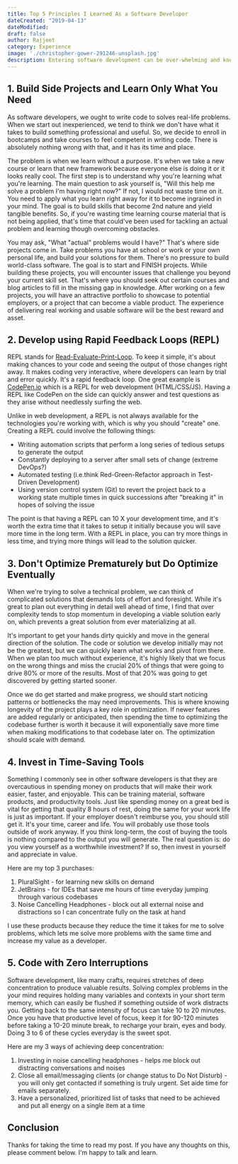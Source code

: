 ```yaml
---
title: Top 5 Principles I Learned As a Software Developer 
dateCreated: "2019-04-13"
dateModified:
draft: false
author: Rajjeet
category: Experience
image: './christopher-gower-291246-unsplash.jpg'
description: Entering software development can be over-whelming and knowing what to focus on is half the battle. In this post, I talk about some of the underlying principles I learned over my 3 years of development experience. 
---
```


## 1. Build Side Projects and Learn Only What You Need
As software developers, we ought to write code to solves real-life problems.
When we start out inexperienced, we tend to think we don't have what it takes to build something professional and useful.
So, we decide to enroll in bootcamps and take courses to feel competent in writing code. 
There is absolutely nothing wrong with that, and it has its time and place.

The problem is when we learn without a purpose. It's when we take a new course or learn that new framework because 
everyone else is doing it or it looks really cool. The first step is to understand why you're learning what you're learning. 
The main question to ask yourself is, "Will this help me solve a problem I'm having right now?" If not, I would not 
waste time on it. You need to apply what you learn right away for it to become ingrained in your mind. 
The goal is to build skills that become 2nd nature and yield tangible benefits.
So, if you're wasting time learning course material that is not being applied, that's time that could've been used
for tackling an actual problem and learning though overcoming obstacles.  
 
You may ask, "What "actual" problems would I have?" That's where side projects come in.
Take problems you have at school or work or your own personal life, and build your solutions for them.
There's no pressure to build world-class software. The goal is to start and FINISH projects. 
While building these projects, you will encounter issues that challenge you beyond your current 
skill set. That's where you should seek out certain courses and blog articles to fill in the missing gap in knowledge.
After working on a few projects, you will have an attractive portfolio to showcase to potential employers, 
or a project that can become a viable product. 
The experience of delivering real working and usable software will be the best reward and asset. 

## 2. Develop using Rapid Feedback Loops (REPL)
REPL stands for [Read-Evaluate-Print-Loop](https://en.wikipedia.org/wiki/Read%E2%80%93eval%E2%80%93print_loop).
To keep it simple, it's about making chances to your code and seeing the output of those changes right away.
It makes coding very interactive, where developers can learn by trial and error quickly. It's a rapid feedback loop.
One great example is [CodePen.io](https://codepen.io/pen/) which is a REPL for web development (HTML/CSS/JS). 
Having a REPL like CodePen on the side can quickly answer and test questions as they arise without needlessly surfing the web. 

Unlike in web development, a REPL is not always available for the technologies you're working with, 
which is why you should "create" one.
Creating a REPL could involve the following things: 
* Writing automation scripts that perform a long series of tedious setups to generate the output
* Constantly deploying to a server after small sets of change (extreme DevOps?)
* Automated testing (i.e.think Red-Green-Refactor approach in Test-Driven Development)
* Using version control system (Git) to revert the project back to a working state multiple times in quick successions after "breaking it" in hopes of solving the issue   
  
The point is that having a REPL can 10 X your development time, and it's worth the extra time 
that it takes to setup it initially because you will save more time in the long term. With a REPL in place,
you can try more things in less time, and trying more things will lead to the solution quicker.
 
## 3. Don't Optimize Prematurely but Do Optimize Eventually
When we're trying to solve a technical problem, we can think of complicated solutions that demands lots of effort
and foresight. While it's great to plan out everything in detail well ahead of time, I find that over complexity tends to 
stop momentum in developing a viable solution early on, which prevents a great solution from ever materializing at all.

It's important to get your hands dirty quickly and move in the general direction of the solution. The code or solution 
we develop initially may not be the greatest, but we can quickly learn what works and pivot from there.
When we plan too much without experience, it's highly likely that we focus on the wrong things and miss the crucial 20% of 
things that were going to drive 80% or more of the results. Most of that 20% was going to get discovered by getting started sooner.

Once we do get started and make progress, we should start noticing patterns or bottlenecks the may need improvements. 
This is where knowing longevity of the project plays a key role in optimization. 
If newer features are added regularly or anticipated, then spending the time to optimizing the codebase further is worth it because
it will exponentially save more time when making modifications to that codebase later on. The optimization should scale with demand. 

## 4. Invest in Time-Saving Tools 
Something I commonly see in other software developers is that they are overcautious in spending money on products that 
will make their work easier, faster, and enjoyable. This can be training material, software products, and productivity tools.
Just like spending money on a great bed is vital for getting that quality 8 hours of rest, doing the same for your 
work life is just as important. If your employer doesn't reimburse you, you should still get it. It's your time, career and life.
You will probably use those tools outside of work anyway. If you think long-term, the cost of buying the tools is nothing
compared to the output you will generate. The real question is: do you view yourself as a worthwhile investment? If so, then
invest in yourself and appreciate in value.   

Here are my top 3 purchases:
1. PluralSight - for learning new skills on demand 
2. JetBrains - for IDEs that save me hours of time everyday jumping through various codebases
3. Noise Cancelling Headphones - block out all external noise and distractions so I can concentrate fully on the task at hand

I use these products because they reduce the time it takes for me to solve problems, which lets me solve more problems
with the same time and increase my value as a developer. 

## 5. Code with Zero Interruptions
Software development, like many crafts, requires stretches of deep concentration to produce valuable results. 
Solving complex problems in the your mind requires holding many variables and contexts in your short term memory, which 
can easily be flushed if something outside of work distracts you. Getting back to the same intensity of focus can take
10 to 20 minutes. Once you have that productive level of focus, keep it for 90-120 minutes before taking a 10-20 minute break,
to recharge your brain, eyes and body. Doing 3 to 6 of these cycles everyday is the sweet spot. 

Here are my 3 ways of achieving deep concentration:
1. Investing in noise cancelling headphones - helps me block out distracting conversations and noises
2. Close all email/messaging clients (or change status to Do Not Disturb) - you will only get contacted if something is truly urgent. Set aide time for emails separately. 
3. Have a personalized, prioritized list of tasks that need to be achieved and put all energy on a single item at a time        

## Conclusion
Thanks for taking the time to read my post. If you have any thoughts on this, please comment below. I'm happy to talk and learn.  


  




